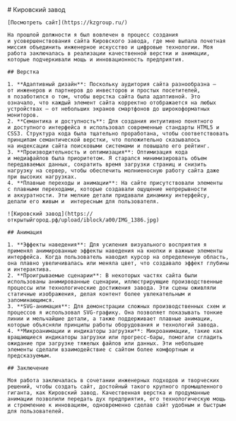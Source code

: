 
<MdxLayout>
    # Кировский завод

    [Посмотреть сайт](https://kzgroup.ru/)

    На прошлой должности я был вовлечен в процесс создания и усовершенствования сайта Кировского завода, где мне выпала почетная миссия объединить инженерное искусство и цифровые технологии. Моя работа заключалась в реализации качественной верстки и анимации, которые подчеркивали мощь и инновационность предприятия.

    ## Верстка

    1. **Адаптивный дизайн**: Поскольку аудитория сайта разнообразна — от инженеров и партнеров до инвесторов и простых посетителей, я позаботился о том, чтобы верстка сайта была адаптивной. Это означало, что каждый элемент сайта корректно отображается на любых устройствах — от небольших экранов смартфонов до широкоформатных мониторов.
    2. **Семантика и доступность**: Для создания интуитивно понятного и доступного интерфейса я использовал современные стандарты HTML5 и CSS3. Структура кода была тщательно проработана, чтобы соответствовать принципам семантической верстки, что положительно сказывалось на индексации сайта поисковыми системами и повышало его рейтинг.
    3. **Производительность и оптимизация**: Оптимизация кода и медиафайлов была приоритетом. Я старался минимизировать объем передаваемых данных, сократить время загрузки страниц и снизить нагрузку на сервер, чтобы обеспечить молниеносную работу сайта даже при высоких нагрузках.
    4. **Плавные переходы и анимации**: На сайте присутствовали элементы с плавными переходами, которые создавали ощущение непрерывности и аккуратности. Эти мелкие детали придавали динамику интерфейсу, делали его живым и  интересным для пользователя.

    ![Кировский завод](https://открытыйгород.рф/upload/iblock/a00/IMG_1386.jpg)

    ## Анимация

    1. **Эффекты наведения**: Для усиления визуального восприятия я применял анимированные эффекты наведения на кнопки и важные элементы интерфейса. Когда пользователь наводил курсор на определенную область, она плавно увеличивалась или меняла цвет, что создавало эффект глубины и интерактива.
    2. **Проигрываемые сценарии**: В некоторых частях сайта были использованы анимированные сценарии, иллюстрирующие производственные процессы или технологические достижения завода. Эти сцены оживляли статичные изображения, делая контент более увлекательным и запоминающимся.
    3. **SVG-анимация**: Для демонстрации сложных производственных схем и процессов я использовал SVG-графику. Она позволяет показывать тонкие линии и мельчайшие детали, а также поддерживает плавные анимации, которые объясняли принципы работы оборудования и технологий завода.
    4. **Микроанимации и индикаторы загрузки**: Микроанимации, такие как вращающиеся индикаторы загрузки или прогресс-бары, помогали сгладить ожидание при загрузке тяжелых файлов или данных. Эти небольшие элементы сделали взаимодействие с сайтом более комфортным и предсказуемым.

    ## Заключение

    Моя работа заключалась в сочетании инженерных подходов и творческих решений, чтобы создать сайт, достойный такого крупного промышленного гиганта, как Кировский завод. Качественная верстка и продуманные анимации позволили передать дух предприятия, его технологическую мощь и стремление к инновациям, одновременно сделав сайт удобным и быстрым для пользователей.
</MdxLayout>